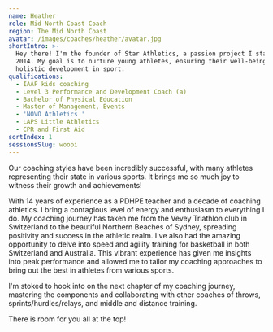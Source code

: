 ```yaml
---
name: Heather
role: Mid North Coast Coach
region: The Mid North Coast
avatar: /images/coaches/heather/avatar.jpg
shortIntro: >-
  Hey there! I'm the founder of Star Athletics, a passion project I started in
  2014. My goal is to nurture young athletes, ensuring their well-being and
  holistic development in sport.
qualifications:
  - IAAF kids coaching
  - Level 3 Performance and Development Coach (a)
  - Bachelor of Physical Education
  - Master of Management, Events
  - 'NOVO Athletics '
  - LAPS Little Athletics
  - CPR and First Aid
sortIndex: 1
sessionsSlug: woopi
---
```

Our coaching styles have been incredibly successful, with many athletes representing their state in various sports. It brings me so much joy to witness their growth and achievements!

With 14 years of experience as a PDHPE teacher and a decade of coaching athletics. I bring a contagious level of energy and enthusiasm to everything I do. My coaching journey has taken me from the Vevey Triathlon club in Switzerland to the beautiful Northern Beaches of Sydney, spreading positivity and success in the athletic realm. I've also had the amazing opportunity to delve into speed and agility training for basketball in both Switzerland and Australia. This vibrant experience has given me insights into peak performance and allowed me to tailor my coaching approaches to bring out the best in athletes from various sports.

I'm stoked to hook into on the next chapter of my coaching journey, mastering the components and collaborating with other coaches of throws, sprints/hurdles/relays, and middle and distance training.&#x20;

There is room for you all at the top!&#x20;
